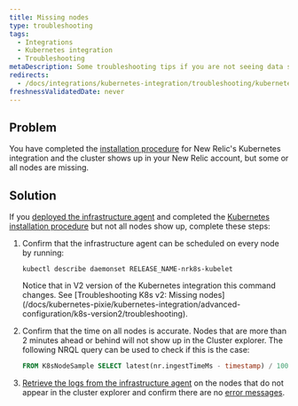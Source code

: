 ```yaml
---
title: Missing nodes
type: troubleshooting
tags:
  - Integrations
  - Kubernetes integration
  - Troubleshooting
metaDescription: Some troubleshooting tips if you are not seeing data show up for your New Relic's Kubernetes integration.
redirects:
  - /docs/integrations/kubernetes-integration/troubleshooting/kubernetes-integration-troubleshooting-missing-nodes
freshnessValidatedDate: never
---
```


## Problem

You have completed the [installation procedure](/install/kubernetes/) for New Relic's Kubernetes integration and the cluster shows up in your New Relic account, but some or all nodes are missing.

## Solution

If you [deployed the infrastructure agent](#install) and completed the [Kubernetes installation procedure](/install/kubernetes/) but not all nodes show up, complete these steps:

1. Confirm that the infrastructure agent can be scheduled on every node by running:

   ```shell
   kubectl describe daemonset RELEASE_NAME-nrk8s-kubelet
   ```

   <Callout variant="caution">
     Notice that in V2 version of the Kubernetes integration this command changes. See [Troubleshooting K8s v2: Missing nodes](/docs/kubernetes-pixie/kubernetes-integration/advanced-configuration/k8s-version2/troubleshooting).
   </Callout>

2. Confirm that the time on all nodes is accurate. Nodes that are more than 2 minutes ahead or behind will not show up in the Cluster explorer. The following NRQL query can be used to check if this is the case:

   ```sql
   FROM K8sNodeSample SELECT latest(nr.ingestTimeMs - timestamp) / 1000 AS 'Clock offset seconds' FACET nodeName LIMIT max SINCE 1 DAY AGO
   ```

3. [Retrieve the logs from the infrastructure agent](/docs/kubernetes-pixie/kubernetes-integration/advanced-configuration/get-logs-version/) on the nodes that do not appear in the cluster explorer and confirm there are no [error messages](/docs/integrations/host-integrations/troubleshooting/kubernetes-integration-troubleshooting-error-messages).
